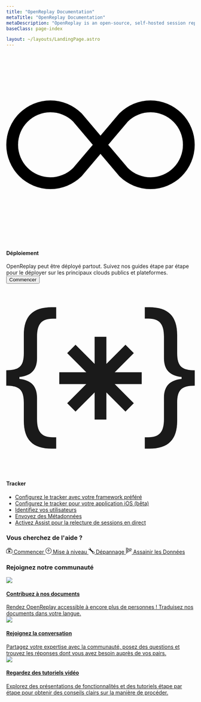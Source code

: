 ```yaml
---
title: "OpenReplay Documentation"
metaTitle: "OpenReplay Documentation"
metaDescription: "OpenReplay is an open-source, self-hosted session replay stack that let’s you see what users do on your web app, helping you troubleshoot issues faster."
baseClass: page-index

layout: ~/layouts/LandingPage.astro
---
```



<div class="col-span-12 card mt-0">
	<div class="relative border text-left">
		<div class="relative flex flex-col gap-3">
			<div class="flex items-center gap-3">
				<div class="shrink-0 theme-icon w-8 h-8 flex items-center justify-center rounded">
					<svg xmlns="http://www.w3.org/2000/svg" fill="var(--theme-accent-full)" class="bi bi-infinity" viewBox="0 0 16 16">
						<path d="M5.68 5.792 7.345 7.75 5.681 9.708a2.75 2.75 0 1 1 0-3.916ZM8 6.978 6.416 5.113l-.014-.015a3.75 3.75 0 1 0 0 5.304l.014-.015L8 8.522l1.584 1.865.014.015a3.75 3.75 0 1 0 0-5.304l-.014.015L8 6.978Zm.656.772 1.663-1.958a2.75 2.75 0 1 1 0 3.916L8.656 7.75Z"/>
					</svg>
				</div>
				<h4>Déploiement</h4>
			</div>
			<span class="flex-grow">OpenReplay peut être déployé partout. Suivez nos guides étape par étape pour le déployer sur les principaux clouds publics et plateformes.</span>
		</div>
		<div class="mt-6">
			<div class="hidden">
				<button class="relative inline-flex items-center space-x-2 text-center rounded px-3 py-2" type="button">
					<span class="truncate">Commencer</span>
				</button>
			</div>
			<div class="grid grid-cols-2 md:grid-cols-4 gap-3">
				<IconText url="/deployment/deploy-aws" title="AWS" />
				<IconText url="/deployment/deploy-azure" title="Azure" />
				<IconText url="/deployment/deploy-gcp" title="GCP" />
				<IconText url="/deployment/deploy-digitalocean" title="Digital Ocean" />
			</div>
		</div>
	</div>
</div>

<div class="col-span-12 card">
	<div class="relative border text-left">
		<div class="relative flex flex-col gap-6">
			<div class="flex items-center gap-3">
				<div class="shrink-0 theme-icon w-8 h-8 flex items-center justify-center rounded">
					<svg xmlns="http://www.w3.org/2000/svg" fill="currentColor" class="bi bi-braces-asterisk" viewBox="0 0 16 16">
						<path fill-rule="evenodd" d="M1.114 8.063V7.9c1.005-.102 1.497-.615 1.497-1.6V4.503c0-1.094.39-1.538 1.354-1.538h.273V2h-.376C2.25 2 1.49 2.759 1.49 4.352v1.524c0 1.094-.376 1.456-1.49 1.456v1.299c1.114 0 1.49.362 1.49 1.456v1.524c0 1.593.759 2.352 2.372 2.352h.376v-.964h-.273c-.964 0-1.354-.444-1.354-1.538V9.663c0-.984-.492-1.497-1.497-1.6ZM14.886 7.9v.164c-1.005.103-1.497.616-1.497 1.6v1.798c0 1.094-.39 1.538-1.354 1.538h-.273v.964h.376c1.613 0 2.372-.759 2.372-2.352v-1.524c0-1.094.376-1.456 1.49-1.456v-1.3c-1.114 0-1.49-.362-1.49-1.456V4.352C14.51 2.759 13.75 2 12.138 2h-.376v.964h.273c.964 0 1.354.444 1.354 1.538V6.3c0 .984.492 1.497 1.497 1.6ZM7.5 11.5V9.207l-1.621 1.621-.707-.707L6.792 8.5H4.5v-1h2.293L5.172 5.879l.707-.707L7.5 6.792V4.5h1v2.293l1.621-1.621.707.707L9.208 7.5H11.5v1H9.207l1.621 1.621-.707.707L8.5 9.208V11.5h-1Z"/>
					</svg>
				</div>
				<h4>Tracker</h4>
			</div>
		</div>
		<div class="mt-4">
			<ul class="ml-4 pl-0">
				<li>
					<a href="/using-or/">Configurez le tracker avec votre framework préféré</a>
				</li>
				<li>
					<a href="/ios-sdk/init">Configurez le tracker pour votre application iOS (bêta)</a>
				</li>
				<li>
					<a href="/installation/identify-user/">Identifiez vos utilisateurs</a>
				</li>
				<li>
					<a href="/installation/metadata/">Envoyez des Métadonnées</a>
				</li>
				<li>
					<a href="/plugins/assist/">Activez Assist pour la relecture de sessions en direct</a>
				</li>
			</ul>
		</div>
	</div>
</div>

<div class="card gradient-bg">
	<h3 class="mb-4">Vous cherchez de l'aide ?</h3>
	<div class="grid grid-cols-2 md:grid-cols-2 xl:grid-cols-4 gap-3 pt mt-4">
		<a href="/getting-started/" class="card flex flex-col justify-center p-2 py-4 gap-2 no-decoration">
			<svg xmlns="http://www.w3.org/2000/svg" width="16" height="16" fill="currentColor" class="bi bi-collection-play" viewBox="0 0 16 16"><path d="M2 3a.5.5 0 0 0 .5.5h11a.5.5 0 0 0 0-1h-11A.5.5 0 0 0 2 3zm2-2a.5.5 0 0 0 .5.5h7a.5.5 0 0 0 0-1h-7A.5.5 0 0 0 4 1zm2.765 5.576A.5.5 0 0 0 6 7v5a.5.5 0 0 0 .765.424l4-2.5a.5.5 0 0 0 0-.848l-4-2.5z"></path><path d="M1.5 14.5A1.5 1.5 0 0 1 0 13V6a1.5 1.5 0 0 1 1.5-1.5h13A1.5 1.5 0 0 1 16 6v7a1.5 1.5 0 0 1-1.5 1.5h-13zm13-1a.5.5 0 0 0 .5-.5V6a.5.5 0 0 0-.5-.5h-13A.5.5 0 0 0 1 6v7a.5.5 0 0 0 .5.5h13z"></path></svg>
			<span>Commencer</span>
		</a>
		<a href="/deployment/upgrade/" class="card flex flex-col justify-center p-2 py-4 gap-2 no-decoration">
			<svg xmlns="http://www.w3.org/2000/svg" width="16" height="16" fill="currentColor" class="bi bi-arrow-up-circle" viewBox="0 0 16 16"> <path fill-rule="evenodd" d="M1 8a7 7 0 1 0 14 0A7 7 0 0 0 1 8zm15 0A8 8 0 1 1 0 8a8 8 0 0 1 16 0zm-7.5 3.5a.5.5 0 0 1-1 0V5.707L5.354 7.854a.5.5 0 1 1-.708-.708l3-3a.5.5 0 0 1 .708 0l3 3a.5.5 0 0 1-.708.708L8.5 5.707V11.5z"/></svg>
			<span>Mise à niveau</span>
		</a>
		<a href="/troubleshooting" class="card flex flex-col justify-center p-2 py-4 gap-2 no-decoration">
			<svg xmlns="http://www.w3.org/2000/svg" width="16" height="16" fill="currentColor" class="bi bi-wrench" viewBox="0 0 16 16"> <path d="M.102 2.223A3.004 3.004 0 0 0 3.78 5.897l6.341 6.252A3.003 3.003 0 0 0 13 16a3 3 0 1 0-.851-5.878L5.897 3.781A3.004 3.004 0 0 0 2.223.1l2.141 2.142L4 4l-1.757.364L.102 2.223zm13.37 9.019.528.026.287.445.445.287.026.529L15 13l-.242.471-.026.529-.445.287-.287.445-.529.026L13 15l-.471-.242-.529-.026-.287-.445-.445-.287-.026-.529L11 13l.242-.471.026-.529.445-.287.287-.445.529-.026L13 11l.471.242z"/></svg>
			<span>Dépannage</span>
		</a>
		<a href="/installation/sanitize-data/" class="card flex flex-col justify-center p-2 py-4 gap-2 no-decoration">
			<svg xmlns="http://www.w3.org/2000/svg" width="16" height="16" fill="currentColor" class="bi bi-body-text" viewBox="0 0 16 16"> <path fill-rule="evenodd" d="M0 .5A.5.5 0 0 1 .5 0h4a.5.5 0 0 1 0 1h-4A.5.5 0 0 1 0 .5Zm0 2A.5.5 0 0 1 .5 2h7a.5.5 0 0 1 0 1h-7a.5.5 0 0 1-.5-.5Zm9 0a.5.5 0 0 1 .5-.5h5a.5.5 0 0 1 0 1h-5a.5.5 0 0 1-.5-.5Zm-9 2A.5.5 0 0 1 .5 4h3a.5.5 0 0 1 0 1h-3a.5.5 0 0 1-.5-.5Zm5 0a.5.5 0 0 1 .5-.5h5a.5.5 0 0 1 0 1h-5a.5.5 0 0 1-.5-.5Zm7 0a.5.5 0 0 1 .5-.5h3a.5.5 0 0 1 0 1h-3a.5.5 0 0 1-.5-.5Zm-12 2A.5.5 0 0 1 .5 6h6a.5.5 0 0 1 0 1h-6a.5.5 0 0 1-.5-.5Zm8 0a.5.5 0 0 1 .5-.5h5a.5.5 0 0 1 0 1h-5a.5.5 0 0 1-.5-.5Zm-8 2A.5.5 0 0 1 .5 8h5a.5.5 0 0 1 0 1h-5a.5.5 0 0 1-.5-.5Zm7 0a.5.5 0 0 1 .5-.5h7a.5.5 0 0 1 0 1h-7a.5.5 0 0 1-.5-.5Zm-7 2a.5.5 0 0 1 .5-.5h8a.5.5 0 0 1 0 1h-8a.5.5 0 0 1-.5-.5Zm0 2a.5.5 0 0 1 .5-.5h4a.5.5 0 0 1 0 1h-4a.5.5 0 0 1-.5-.5Zm0 2a.5.5 0 0 1 .5-.5h2a.5.5 0 0 1 0 1h-2a.5.5 0 0 1-.5-.5Z"/> </svg>
			<span>Assainir les Données</span>
		</a>
	</div>
</div>

<div class="grid grid-cols-1 md:grid-cols-12 gap-6">
	<ORCard 
	url="/plugins/" 
	title="Plugins" 
	description="Intégrez avec d'autres bibliothèques et suivez l'état de votre application avec des plugins comme Redux et Pinia."
	width="50"
	btnText="En savoir plus"
	/>
	<ORCard 
	url="/integrations/" 
	title="Integrations" 
	description="Intégrez OpenReplay dans vos flux de travail pour optimiser la gestion de vos données et améliorer la collaboration."
	width="50"
	btnText="En savoir plus"
	/>
	<ORCard 
	url="/configuration/" 
	title="Administration"
	description="Étendez votre instance OpenReplay en configurant un stockage externe, supprimez l'enregistrement de la base de données et sécurisez votre installation."
	width="50"
	btnText="En savoir plus"
	/>
	<ORCard 
	url="/installation/" 
	title="How-Tos"
	description="Effectuez des opérations avancées avec OpenReplay. Téléchargez des sourcemaps, envoyez des événements personnalisés et signalez des erreurs d'application."
	width="50"
	btnText="En savoir plus"
	/>
</div>

<div class="card">
	<h3>Rejoignez notre communauté</h3>
	<div class="grid grid-cols-1 md:grid-cols-3 gap-3 pt-4">
		<a class="card hover-bg" href="https://github.com/openreplay/documentation">
			<div class="relative flex flex-col gap-3 p-4">
				<div class="flex items-top gap-3">
					<div class="shrink-0 w-7 h-7 flex items-center justify-center rounded  border-0">
						<img class="border-0 w-7" src="/landing-icons/icn-edit.svg" /></div>
					<h4>Contribuez à nos documents</h4>
				</div>
				<span class="flex-grow text-sm">Rendez OpenReplay accessible à encore plus de personnes ! Traduisez nos documents dans votre langue.</span>
			</div>
		</a>
		<a class="card bg-slack hover-bg" href="https://openreplay.slack.com/">
			<div class="relative flex flex-col gap-3 p-4">
				<div class="flex items-top gap-3">
					<div class="shrink-0 w-8 h-8 flex items-center justify-center rounded  border-0">
						<img class="border-0 w-8" src="/landing-icons/icn-slack.svg" /></div>
					<h4>Rejoignez la conversation</h4>
				</div>
				<span class="flex-grow text-sm">Partagez votre expertise avec la communauté, posez des questions et trouvez les réponses dont vous avez besoin auprès de vos pairs.</span>
			</div>
		</a>
		<a class="card bg-youtube hover-bg" href="https://www.youtube.com/@openreplay">
			<div class="relative flex flex-col gap-3 p-4">
				<div class="flex items-top gap-3">
					<div class="shrink-0 w-8 h-8 flex items-center justify-center rounded border-0">
						<img class="border-0 w-8" src="/landing-icons/icn-youtube.svg" /></div>
						<h4>Regardez des tutoriels vidéo</h4>
					</div>
				</div>
				<span class="flex-grow text-sm">Explorez des présentations de fonctionnalités et des tutoriels étape par étape pour obtenir des conseils clairs sur la manière de procéder.</span>
			</div>
		</a>
	</div>
</div>
